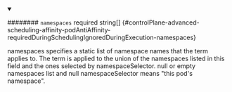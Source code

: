 
<details className="config-field" data-expandable="false" open>
<summary>

######## `namespaces` <span className="config-field-required" data-required="false">required</span> <span className="config-field-type">string[]</span> <span className="config-field-default"></span> <span className="config-field-enum"></span> {#controlPlane-advanced-scheduling-affinity-podAntiAffinity-requiredDuringSchedulingIgnoredDuringExecution-namespaces}

namespaces specifies a static list of namespace names that the term applies to.
The term is applied to the union of the namespaces listed in this field
and the ones selected by namespaceSelector.
null or empty namespaces list and null namespaceSelector means "this pod's namespace".

</summary>



</details>
